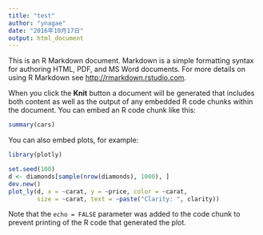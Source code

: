 ```yaml
---
title: "test"
author: "ynagae"
date: "2016年10月17日"
output: html_document
---
```


This is an R Markdown document. Markdown is a simple formatting syntax for authoring HTML, PDF, and MS Word documents. For more details on using R Markdown see <http://rmarkdown.rstudio.com>.

When you click the **Knit** button a document will be generated that includes both content as well as the output of any embedded R code chunks within the document. You can embed an R code chunk like this:

```r
summary(cars)
```

You can also embed plots, for example:

```r
library(plotly)

set.seed(100)
d <- diamonds[sample(nrow(diamonds), 1000), ]
dev.new()
plot_ly(d, x = ~carat, y = ~price, color = ~carat,
        size = ~carat, text = ~paste("Clarity: ", clarity))
```

Note that the `echo = FALSE` parameter was added to the code chunk to prevent printing of the R code that generated the plot.
